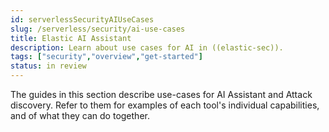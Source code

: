 ```yaml
---
id: serverlessSecurityAIUseCases
slug: /serverless/security/ai-use-cases
title: Elastic AI Assistant
description: Learn about use cases for AI in ((elastic-sec)).
tags: ["security","overview","get-started"]
status: in review
---
```


The guides in this section describe use-cases for AI Assistant and Attack discovery. Refer to them for examples of each tool's individual capabilities, and of what they can do together.

<DocLink id="serverlessSecurityAIUsecaseIncidentReporting"/>
<DocLink id="ai-assistant-triage"/>
<DocLink id="serverlessSecurityESQLQueries"/>